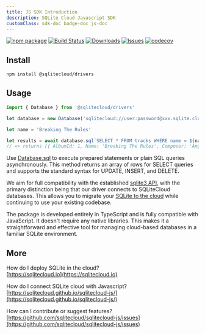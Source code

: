 ```yaml
---
title: JS SDK Introduction
description: SQLite Cloud Javascript SDK
customClass: sdk-doc badge-doc js-doc
---
```


[![npm package][npm-img]][npm-url]
[![Build Status][build-img]][build-url]
[![Downloads][downloads-img]][downloads-url]
[![Issues][issues-img]][issues-url]
[![codecov](https://codecov.io/gh/sqlitecloud/sqlitecloud-js/graph/badge.svg?token=ZOKE9WFH62)](https://codecov.io/gh/sqlitecloud/sqlitecloud-js)

## Install

```bash
npm install @sqlitecloud/drivers
```

## Usage

```ts
import { Database } from '@sqlitecloud/drivers'

let database = new Database('sqlitecloud://user:password@xxx.sqlite.cloud:8860/chinook.db')

let name = 'Breaking The Rules'

let results = await database.sql`SELECT * FROM tracks WHERE name = ${name}`
// => returns [{ AlbumId: 1, Name: 'Breaking The Rules', Composer: 'Angus Young... }]
```

Use [Database.sql](/docs/sdk/js/classes/database#sql) to execute prepared statements or plain SQL queries asynchronously. This method returns an array of rows for SELECT queries and supports the standard syntax for UPDATE, INSERT, and DELETE.

We aim for full compatibility with the established [sqlite3 API](https://www.npmjs.com/package/sqlite3), with the primary distinction being that our driver connects to SQLiteCloud databases. This allows you to migrate your [SQLite to the cloud](https://sqlitecloud.io) while continuing to use your existing codebase.

The package is developed entirely in TypeScript and is fully compatible with JavaScript. It doesn't require any native libraries. This makes it a straightforward and effective tool for managing cloud-based databases in a familiar SQLite environment.

## More

How do I deploy SQLite in the cloud?  
[https://sqlitecloud.io](https://sqlitecloud.io)

How do I connect SQLite cloud with Javascript?  
[https://sqlitecloud.github.io/sqlitecloud-js/](https://sqlitecloud.github.io/sqlitecloud-js/)

How can I contribute or suggest features?  
[https://github.com/sqlitecloud/sqlitecloud-js/issues](https://github.com/sqlitecloud/sqlitecloud-js/issues)

[build-img]: https://github.com/sqlitecloud/sqlitecloud-js/actions/workflows/build-test-deploy.yml/badge.svg
[build-url]: https://github.com/sqlitecloud/sqlitecloud-js/actions/workflows/build-test-deploy.yml
[downloads-img]: https://img.shields.io/npm/dt/@sqlitecloud/drivers
[downloads-url]: https://www.npmtrends.com/@sqlitecloud/drivers
[npm-img]: https://img.shields.io/npm/v/@sqlitecloud/drivers
[npm-url]: https://www.npmjs.com/package/@sqlitecloud/drivers
[issues-img]: https://img.shields.io/github/issues/sqlitecloud/sqlitecloud-js
[issues-url]: https://github.com/sqlitecloud/sqlitecloud-js/issues
